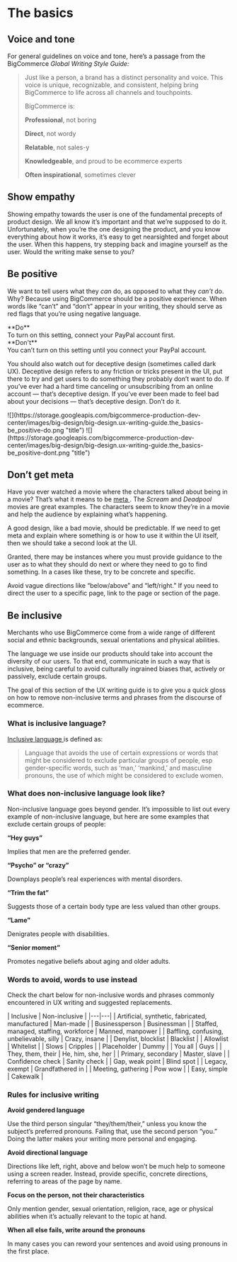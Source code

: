 
# The basics

## Voice and tone

For general guidelines on voice and tone, here’s a passage from the BigCommerce _Global Writing Style Guide:_

> Just like a person, a brand has a distinct personality and voice. This voice is unique, recognizable, and consistent, helping bring BigCommerce to life across all channels and touchpoints.
> 
> BigCommerce is:
> 
> **Professional**, not boring
> 
> **Direct**, not wordy
> 
> **Relatable**, not sales-y
> 
> **Knowledgeable**, and proud to be ecommerce experts
> 
> **Often inspirational**, sometimes clever

## Show empathy

Showing empathy towards the user is one of the fundamental precepts of product design. We all know it’s important and that we’re supposed to do it. Unfortunately, when you’re the one designing the product, and you know everything about how it works, it’s easy to get nearsighted and forget about the user. When this happens, try stepping back and imagine yourself as the user. Would the writing make sense to you?

## Be positive

We want to tell users what they _can_ do, as opposed to what they _can’t_ do. Why? Because using BigCommerce should be a positive experience. When words like “can’t” and “don’t” appear in your writing, they should serve as red flags that you’re using negative language.

<DosAndDonts>
<Dos hideHeader={true}>
<div class="hidden">
**Do**
</div>
<div>
To turn on this setting, connect your PayPal account first.
</div>
</Dos>
<Donts hideHeader={true}>
<div class="hidden">
**Don't**
</div>
<div>
You can’t turn on this setting until you connect your PayPal account.
</div>
</Donts>
</DosAndDonts>

You should also watch out for deceptive design (sometimes called dark UX). Deceptive design refers to any friction or tricks present in the UI, put there to try and get users to do something they probably don’t want to do. If you’ve ever had a hard time canceling or unsubscribing from an online account — that’s deceptive design. If you’ve ever been made to feel bad about your decisions — that’s deceptive design. Don’t do it.



<DosAndDonts>
<Dos>
![](https://storage.googleapis.com/bigcommerce-production-dev-center/images/big-design/big-design.ux-writing-guide.the_basics-be_positive-do.png "title")
</Dos>
<Donts>
![](https://storage.googleapis.com/bigcommerce-production-dev-center/images/big-design/big-design.ux-writing-guide.the_basics-be_positive-dont.png "title")
</Donts>
</DosAndDonts>

## Don’t get meta

Have you ever watched a movie where the characters talked about being in a movie? That’s what it means to be [meta <Icon name="external" className="inline w-4 h-auto" includesWrapper={false} />](https://www.merriam-webster.com/dictionary/meta "https://www.merriam-webster.com/dictionary/meta"). The _Scream_ and _Deadpool_ movies are great examples. The characters seem to know they’re in a movie and help the audience by explaining what’s happening.

A good design, like a bad movie, should be predictable. If we need to get meta and explain where something is or how to use it within the UI itself, then we should take a second look at the UI.

Granted, there may be instances where you must provide guidance to the user as to what they should do next or where they need to go to find something. In a cases like these, try to be concrete and specific. 

Avoid vague directions like “below/above” and “left/right.” If you need to direct the user to a specific page, link to the page or section of the page.

## Be inclusive

Merchants who use BigCommerce come from a wide range of different social and ethnic backgrounds, sexual orientations and physical abilities.

The language we use inside our products should take into account the diversity of our users. To that end, communicate in such a way that is inclusive, being careful to avoid culturally ingrained biases that, actively or passively, exclude certain groups.

The goal of this section of the UX writing guide is to give you a quick gloss on how to remove non-inclusive terms and phrases from the discourse of ecommerce.

### What is inclusive language?

[Inclusive language <Icon name="external" className="inline w-4 h-auto" includesWrapper={false} />](https://www.collinsdictionary.com/dictionary/english/inclusive-language "https://www.collinsdictionary.com/dictionary/english/inclusive-language") is defined as:

> Language that avoids the use of certain expressions or words that might be considered to exclude particular groups of people, esp gender-specific words, such as ‘man,’ ‘mankind,’ and masculine pronouns, the use of which might be considered to exclude women.

### What does non-inclusive language look like?

Non-inclusive language goes beyond gender. It’s impossible to list out every example of non-inclusive language, but here are some examples that exclude certain groups of people:

**“Hey guys”**

Implies that men are the preferred gender.

**“Psycho” or “crazy”**

Downplays people’s real experiences with mental disorders.

**“Trim the fat”**

Suggests those of a certain body type are less valued than other groups.

**“Lame”**

Denigrates people with disabilities.

**“Senior moment”**

Promotes negative beliefs about aging and older adults.

### Words to avoid, words to use instead

Check the chart below for non-inclusive words and phrases commonly encountered in UX writing and suggested replacements.

<ComparisonTable>
| Inclusive |  Non-inclusive |
|---|---|
| Artificial, synthetic, fabricated, manufactured   | Man-made |
| Businessperson                                    | Businessman |
| Staffed, managed, staffing, workforce             | Manned, manpower |
| Baffling, confusing, unbelievable, silly          | Crazy, insane |
| Denylist, blocklist                               | Blacklist |
| Allowlist                                         | Whitelist |
| Slows                                             | Cripples |
| Placeholder                                       | Dummy |
| You all                                           | Guys |
| They, them, their                                 | He, him, she, her |
| Primary, secondary                                | Master, slave |
| Confidence check                                  | Sanity check |
| Gap, weak point                                   | Blind spot |
| Legacy, exempt                                    | Grandfathered in |
| Meeting, gathering                                | Pow wow |
| Easy, simple                                      | Cakewalk |
</ComparisonTable>

### Rules for inclusive writing

**Avoid gendered language**

Use the third person singular “they/them/their,” unless you know the subject’s preferred pronouns. Failing that, use the second person “you.” Doing the latter makes your writing more personal and engaging.

**Avoid directional language**

Directions like left, right, above and below won’t be much help to someone using a screen reader. Instead, provide specific, concrete directions, referring to areas of the page by name.

**Focus on the person, not their characteristics**

Only mention gender, sexual orientation, religion, race, age or physical abilities when it’s actually relevant to the topic at hand.

**When all else fails, write around the pronouns**

In many cases you can reword your sentences and avoid using pronouns in the first place.


